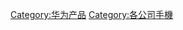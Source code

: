 {{Commonscat|Huawei mobile phones}}

[[Category:华为产品|Category:华为产品]]
[[Category:各公司手機|Category:各公司手機]]